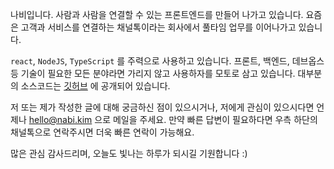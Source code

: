 나비입니다. 사람과 사람을 연결할 수 있는 프론트엔드를 만들어 나가고 있습니다.
요즘은 고객과 서비스를 연결하는 채널톡이라는 회사에서 풀타임 업무를 이어나가고 있습니다.

`react`, `NodeJS`, `TypeScript` 를 주력으로 사용하고 있습니다.
프론트, 백엔드, 데브옵스 등 기술이 필요한 모든 분야라면 가리지 않고 사용하자를 모토로 삼고 있습니다.
대부분의 소스코드는 [깃허브](https://github.com/nabi-chan) 에 공개되어 있습니다.

저 또는 제가 작성한 글에 대해 궁금하신 점이 있으시거나, 저에게 관심이 있으시다면 언제나 [hello@nabi.kim](mailto:hello@nabi.kim) 으로 메일을 주세요.
만약 빠른 답변이 필요하다면 우측 하단의 채널톡으로 연락주시면 더욱 빠른 연락이 가능해요.

많은 관심 감사드리며, 오늘도 빛나는 하루가 되시길 기원합니다 :)
